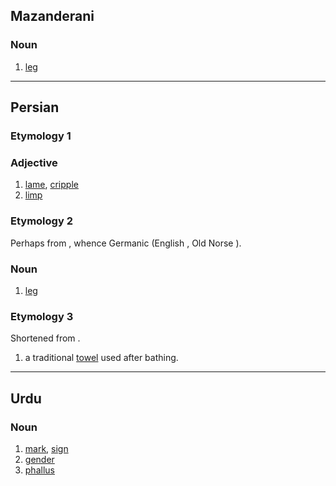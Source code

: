 ==Mazanderani==

===Noun===
{{head|mzn|noun|tr=ling}}

# [[leg]]

----

==Persian==

===Etymology 1===

===Adjective===
{{fa-adj|tr=lang}}

# [[lame]], [[cripple]]
# [[limp]]

===Etymology 2===
Perhaps from {{der|fa|ine-pro|[[*(ǝ)lak-]], [[*lēk-]]}}, whence Germanic {{m|gem-pro|*lagjaz||leg}} (English {{m|en|leg}}, Old Norse {{m|non|leggr}}).

===Noun===
{{fa-noun|tr=leng}}

# [[leg]]

===Etymology 3===
Shortened from {{m|fa|لنگوته|tr=longute}}.

{{fa-noun|tr=long}}

# a traditional [[towel]] used after bathing.

----

==Urdu==

===Noun===
{{ur-noun|tr=liṅg|g=m|hi=लिंङ्ग|hi2=लिंग}}

# [[mark]], [[sign]]
# [[gender]]
# [[phallus]]